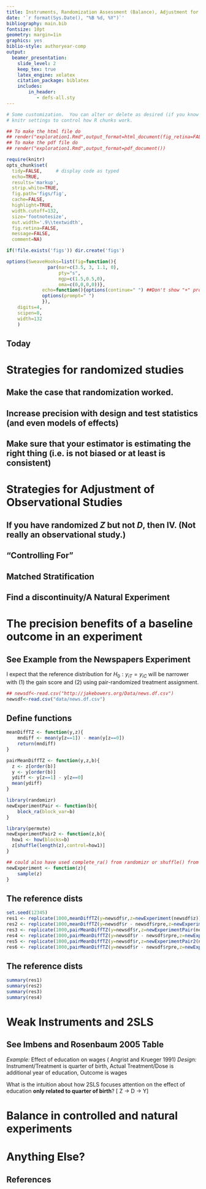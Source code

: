 ```yaml
---
title: Instruments, Randomization Assessment (Balance), Adjustment for Interpretable Comparisons
date: '`r format(Sys.Date(), "%B %d, %Y")`'
bibliography: main.bib
fontsize: 10pt
geometry: margin=1in
graphics: yes
biblio-style: authoryear-comp
output:
  beamer_presentation:
    slide_level: 2
    keep_tex: true
    latex_engine: xelatex
    citation_package: biblatex
    includes:
        in_header:
           - defs-all.sty
---
```



<!-- Make this document using library(rmarkdown); render("exploration1.Rmd") -->
<!--- \input{defs-all} --->


```r
# Some customization.  You can alter or delete as desired (if you know what you are doing).
# knitr settings to control how R chunks work.

## To make the html file do
## render("exploration1.Rmd",output_format=html_document(fig_retina=FALSE))
## To make the pdf file do
## render("exploration1.Rmd",output_format=pdf_document())

require(knitr)
opts_chunk$set(
  tidy=FALSE,     # display code as typed
  echo=TRUE,
  results='markup',
  strip.white=TRUE,
  fig.path='figs/fig',
  cache=FALSE,
  highlight=TRUE,
  width.cutoff=132,
  size='footnotesize',
  out.width='.9\\textwidth',
  fig.retina=FALSE,
  message=FALSE,
  comment=NA)

if(!file.exists('figs')) dir.create('figs')

options(SweaveHooks=list(fig=function(){
			   par(mar=c(3.5, 3, 1.1, 0),
			       pty="s",
			       mgp=c(1.5,0.5,0),
			       oma=c(0,0,0,0))},
			 echo=function(){options(continue=" ") ##Don't show "+" prompts,
			 options(prompt=" ")
			 }),
	digits=4,
	scipen=8,
	width=132
	)
```

## Today

\begin{enumerate}
  \item Agenda: Introductions; Where are we going?; Weak Instruments (Imbens and Rosenbaum 2005); Randomization
    assessment (Were the covariates balanced? Standards for balance?); Methods
    of adjustment / making the case for interpretability of comparisons /
    ignorability for observational studies.
\item Reading for tomorrow: DOS 8--9, 13.
\item Blalock Lecture tonight on academic publishing -- from editors of
  journals!
\item Questions arising from assignment 2: Benefits of gain scores?; 2SLS
  Intuition?; "Figure 2 sided..." is "Produce 2 sided..."
\end{enumerate}

<!-- \input{announcement-of-the-day.tex} -->

# Strategies for randomized studies

## Make the case that randomization worked.
## Increase precision with design and test statistics (and even models of effects)
## Make sure that your estimator is estimating the right thing (i.e. is not biased or at least is consistent)

# Strategies for Adjustment of Observational Studies

## If you have randomized $Z$ but not $D$, then IV. (Not really an observational study.)
## "Controlling For"
## Matched Stratification
## Find a discontinuity/A Natural Experiment



# The precision benefits of a baseline outcome in an experiment

## See Example from the Newspapers Experiment

I expect that the reference distribution for $H_0: y_{iT}=y_{iC}$ will be
narrower with (1) the gain score and (2) using pair-randomized treatment
assignment.

```r
## newsdf<-read.csv("http://jakebowers.org/Data/news.df.csv")
newsdf<-read.csv("data/news.df.csv")
```


## Define functions

```r
meanDiffTZ <- function(y,z){
    mndiff <- mean(y[z==1]) - mean(y[z==0])
    return(mndiff)
}

pairMeanDiffTZ <- function(y,z,b){
  z <- z[order(b)]
  y <- y[order(b)]
  ydiff <- y[z==1] - y[z==0]
  mean(ydiff)
}

library(randomizr)
newExperimentPair <- function(b){
    block_ra(block_var=b)
}

library(permute)
newExperimentPair2 <- function(z,b){
  how1 <- how(blocks=b)
  z[shuffle(length(z),control=how1)]
}

## could also have used complete_ra() from randomizr or shuffle() from permute
newExperiment <- function(z){
    sample(z)
}
```

## The reference dists

```r
set.seed(12345)
res1 <- replicate(1000,meanDiffTZ(y=newsdf$r,z=newExperiment(newsdf$z)))
res2 <- replicate(1000,meanDiffTZ(y=newsdf$r - newsdf$rpre,z=newExperiment(newsdf$z)))
res3 <- replicate(1000,pairMeanDiffTZ(y=newsdf$r,z=newExperimentPair(newsdf$s),b=newsdf$s))
res4 <- replicate(1000,pairMeanDiffTZ(y=newsdf$r - newsdf$rpre,z=newExperimentPair(newsdf$s),b=newsdf$s))
res5 <- replicate(1000,pairMeanDiffTZ(y=newsdf$r,z=newExperimentPair2(newsdf$z,newsdf$s),b=newsdf$s))
res6 <- replicate(1000,pairMeanDiffTZ(y=newsdf$r - newsdf$rpre,z=newExperimentPair2(newsdf$z,newsdf$s),b=newsdf$s))
```

## The reference dists

```r
summary(res1)
summary(res2)
summary(res3)
summary(res4)
```

# Weak Instruments and 2SLS

## See Imbens and Rosenbaum 2005 Table

*Example:* Effect of education on wages ( Angrist and Krueger 1991)
*Design:* Instrument/Treatment is quarter of birth, Actual Treatment/Dose is additional year of
education, Outcome is wages

What is the intuition about how 2SLS focuses attention on the effect of
education **only related to quarter of birth**? [ Z $\rightarrow$ D
$\rightarrow$ Y]

# Balance in controlled and natural experiments

\begin{frame}
\frametitle{The Neyman-Rubin Model for (simple) experiments}
\vfill
This is what randomization ensures:
$$ (\alert<4>{Y_t, Y_c},\alert<2>{X}) \perp \alert<3>{Z} $$
\vfill

I.e., each of $X$, $Y_{c}$ and $Y_{t}$ is balanced (in expectation; modulo sampling variability).

\begin{itemize}
\item In controlled experiments, random assignment warrants this.
\item In natural experiments, justified otherwise, or an article of faith.
\item In an experiment, the $x$es aren't necessary for inference.
\item However, the part with the $x$es has testable consequences.
\end{itemize}

\end{frame}

 \begin{frame}%<1>[label=covbalexptsFr]
 \frametitle{Covariate balance in experiments}
 %\only<2>{\framesubtitle{The importance of comparing it to balance in other experiments}}

\begin{columns}
\begin{column}{.4\linewidth}
\begin{itemize}
\item<1-> \cite{arceneaux:2005}
\item<1-> Kansas City, November 2003
\item<1-> Completely randomized design: 14 precincts $\rightarrow$ Tx; 14 $\rightarrow $ Control.

    \item<1-> Substantively large baseline differences
    \item<2-> Differences not large compared to other assignments from same design.
    \item<2-> $\PP(\chi^{2} > x) = .94$ \cite{hansenbowers2008}.
    \end{itemize}
    \end{column}

\begin{column}{.6\linewidth}
\only<1>{\igrphx{KC-baseline}}
\only<2>{\igrphx{KC-bal+SDs}}
\end{column}
\end{columns}

\end{frame}



# Anything Else?

## References
